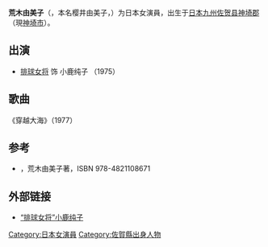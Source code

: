 {{Japanese|japanese=荒木 由美子|kana=あらき ゆみこ|romaji=Araki Yumiko}}
'''荒木由美子'''（{{lang-ja|あらき ゆみこ}}，本名樱井由美子，{{bd|1960年|1月25日}}）为日本女演員，出生于[[日本|日本]][[九州_(日本)|九州]][[佐贺县|佐贺县]][[神埼郡|神埼郡]]{{link-ja|神埼町|神埼町}}（現[[神埼市|神埼市]]）。

== 出演 ==
*[[排球女将|排球女将]] 饰 小鹿纯子 （1975）

== 歌曲 ==
《穿越大海》（1977）
==参考==
*{{lang-ja|覚悟の介護―介護20年 愛と感動の家族物語}}，荒木由美子著，ISBN 978-4821108671
==外部链接==
*[https://web.archive.org/web/20070815123706/http://news.xinhuanet.com/video/2006-04/20/content_4451858.htm “排球女将”小鹿纯子]
{{Japan-enter-bio-stub}}

{{DEFAULTSORT:Araki Yumiko}}
[[Category:日本女演員|Category:日本女演員]]
[[Category:佐賀縣出身人物|Category:佐賀縣出身人物]]